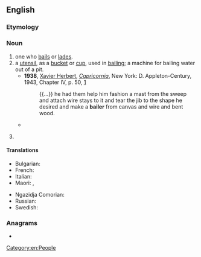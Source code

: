 ==English==

===Etymology===
{{suffix|en|bail|er}}

===Noun===
{{en-noun}}

# one who [[bail]]s or [[lade]]s.
# a [[utensil]], as a [[bucket]] or [[cup]], used in [[bailing]]; a machine for bailing water out of a pit.
#* '''1938''', [[w:Xavier Herbert|Xavier Herbert]], ''[[w:Capricornia (novel)|Capricornia]]'', New York: D. Appleton-Century, 1943, Chapter IV, p. 50, [https://archive.org/details/capricornianovel00herb]
#*: {{...}} he had them help him fashion a mast from the sweep and attach wire stays to it and tear the jib to the shape he desired and make a '''bailer''' from canvas and wire and bent wood.
#* {{quote-text|lang=en|year=1941|author={{w|Emily Carr}}|title={{w|Klee Wyck}}|chapter=10|url=http://www.gutenberg.net.au/ebooks01/0100131h.html|passage=Two bits was the top price that old Jenny knew. She asked two bits for everything she had to sell, were it canoe-'''bailer''', eagle's wing, cedar-bark basket or woven mat.}}
# {{lb|en|legal}} {{alternative form of|bailor|lang=en}}

====Translations====
{{trans-top|a utensil}}
* Bulgarian: {{t|bg|черпак}}
* French: {{t+|fr|écope|f}}
* Italian: {{t|it|aggottatoio|m}}
* Maori: {{t|mi|tīheru}}, {{t|mi|tatā}}
{{trans-mid}}
* Ngazidja Comorian: {{t|zdj|upvo|c11|c10a}}
* Russian: {{t+|ru|черпак|m}}
* Swedish: {{t+|sv|öskar|n}}
{{trans-bottom}}

===Anagrams===
* {{anagrams|en|a=abeilr|Barile|Bel Air|Belair|Blaire|Labrie|irable|librae|rebail}}

[[Category:en:People]]